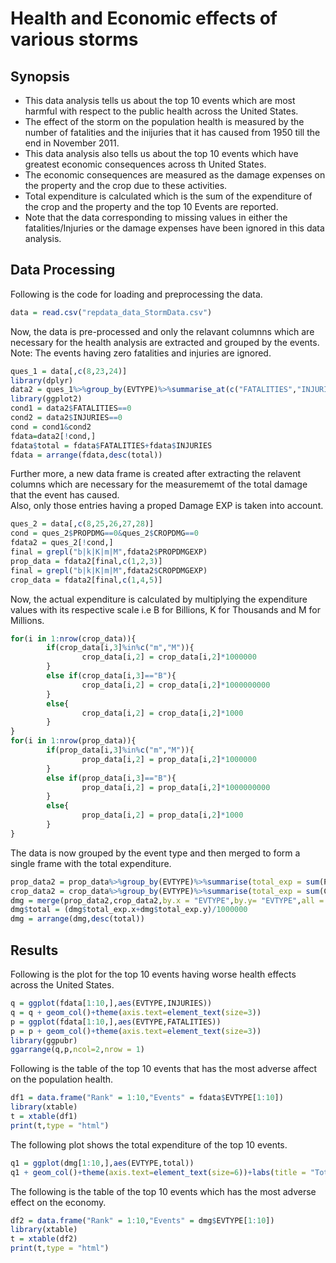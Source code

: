 Health and Economic effects of various storms
======================================================

## Synopsis  
- This data analysis tells us about the top 10 events which are most harmful with respect to the public health across the United States.  
- The effect of the storm on the population health is measured by the number of fatalities and the inijuries that it has caused from 1950 till the end in November 2011.  
- This data analysis also tells us about the top 10 events which have greatest economic consequences across th United States.  
- The economic consequences are measured as the damage expenses on the property and the crop due to these activities.  
- Total expenditure is calculated which is the sum of the expenditure of the crop and the property and the top 10 Events are reported.  
- Note that the data corresponding to missing values in either the fatalities/Injuries or the damage expenses have been ignored in this data analysis.  

## Data Processing  
Following is the code for loading and preprocessing the data.  

```r
data = read.csv("repdata_data_StormData.csv")
```

Now, the data is pre-processed and only the relavant columnns which are necessary for the health analysis are extracted and grouped by the events.  
Note: The events having zero fatalities and injuries are ignored.    

```r
ques_1 = data[,c(8,23,24)]
library(dplyr)
data2 = ques_1%>%group_by(EVTYPE)%>%summarise_at(c("FATALITIES","INJURIES"),sum,na.rm = T)
library(ggplot2)
cond1 = data2$FATALITIES==0
cond2 = data2$INJURIES==0
cond = cond1&cond2
fdata=data2[!cond,]
fdata$total = fdata$FATALITIES+fdata$INJURIES
fdata = arrange(fdata,desc(total))
```

Further more, a new data frame is created after extracting the relavent columns which are necessary for the measurememt of the total damage that the event has caused.  
Also, only those entries having a proped Damage EXP is taken into account.  

```r
ques_2 = data[,c(8,25,26,27,28)]
cond = ques_2$PROPDMG==0&ques_2$CROPDMG==0
fdata2 = ques_2[!cond,]
final = grepl("b|k|K|m|M",fdata2$PROPDMGEXP)
prop_data = fdata2[final,c(1,2,3)]
final = grepl("b|k|K|m|M",fdata2$CROPDMGEXP)
crop_data = fdata2[final,c(1,4,5)]
```

Now, the actual expenditure is calculated by multiplying the expenditure values with its respective scale i.e B for Billions, K for Thousands and M for Millions.  

```r
for(i in 1:nrow(crop_data)){
        if(crop_data[i,3]%in%c("m","M")){
                crop_data[i,2] = crop_data[i,2]*1000000
        }
        else if(crop_data[i,3]=="B"){
                crop_data[i,2] = crop_data[i,2]*1000000000
        }
        else{
                crop_data[i,2] = crop_data[i,2]*1000
        }
}
for(i in 1:nrow(prop_data)){
        if(prop_data[i,3]%in%c("m","M")){
                prop_data[i,2] = prop_data[i,2]*1000000
        }
        else if(prop_data[i,3]=="B"){
                prop_data[i,2] = prop_data[i,2]*1000000000
        }
        else{
                prop_data[i,2] = prop_data[i,2]*1000
        }
}
```

The data is now grouped by the event type and then merged to form a single frame with the total expenditure.  

```r
prop_data2 = prop_data%>%group_by(EVTYPE)%>%summarise(total_exp = sum(PROPDMG))
crop_data2 = crop_data%>%group_by(EVTYPE)%>%summarise(total_exp = sum(CROPDMG))
dmg = merge(prop_data2,crop_data2,by.x = "EVTYPE",by.y= "EVTYPE",all = F)
dmg$total = (dmg$total_exp.x+dmg$total_exp.y)/1000000
dmg = arrange(dmg,desc(total))
```

## Results  
Following is the plot for the top 10 events having worse health effects across the United States.  

```r
q = ggplot(fdata[1:10,],aes(EVTYPE,INJURIES))
q = q + geom_col()+theme(axis.text=element_text(size=3))
p = ggplot(fdata[1:10,],aes(EVTYPE,FATALITIES))
p = p + geom_col()+theme(axis.text=element_text(size=3))
library(ggpubr)
ggarrange(q,p,ncol=2,nrow = 1)
```

Following is the table of the top 10 events that has the most adverse affect on the population health.  

```r
df1 = data.frame("Rank" = 1:10,"Events" = fdata$EVTYPE[1:10])
library(xtable)
t = xtable(df1)
print(t,type = "html")
```

The following plot shows the total expenditure of the top 10 events. 

```r
q1 = ggplot(dmg[1:10,],aes(EVTYPE,total))
q1 + geom_col()+theme(axis.text=element_text(size=6))+labs(title = "Total expenditure in millions of top 10 events")
```

The following is the table of the top 10 events which has the most adverse effect on the economy.  
```r
df2 = data.frame("Rank" = 1:10,"Events" = dmg$EVTYPE[1:10])
library(xtable)
t = xtable(df2)
print(t,type = "html")
```
  
  
 